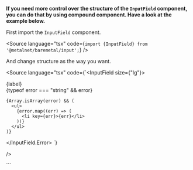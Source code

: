 
<Meta of={componentStories} />

**If you need more control over the structure of the `InputField` component, you can do that by using compound component. Have a look at the example below.**

First import the `InputField` component.

<Source
  language="tsx"
  code={`import {InputField} from '@metalnet/baremetal/input';`}
/>

And change structure as the way you want.

<Source
  language="tsx"
  code={`<InputField size={"lg"}>
  <div className="flex items-center">
    <InputField.Label htmlFor={id} className="mr-1" size={"sm"}>
      {label}
    </InputField.Label>
    <InputField.Input id={id} type={type} onChange={onChange} />
  </div>
  <InputField.Error size={"sm"} className="ml-10 mt-2">
    {typeof error === "string" && error}

    {Array.isArray(error) && (
      <ul>
        {error.map((err) => (
          <li key={err}>{err}</li>
        ))}
      </ul>
    )}

  </InputField.Error>
</InputField>`}

/>

<Primary />
<Controls />
```
